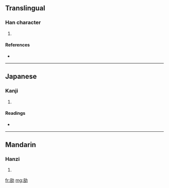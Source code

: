 ==Translingual==

===Han character===
{{Han char|rn=19|rad=力|as=08|sn=10|four=|canj=卜口大尸 (YRKS)}}

# {{defn|Han}}

====References====
* {{Han ref|kx=0148.030|dkj=02376|dj=0333.110|hdz=10373.120|uh=52CF|ud=21199}}

----

==Japanese==

===Kanji===
{{ja-kanji|grade=|rs=力08}}

# {{defn|Japanese}}

====Readings====
* {{ja-readings|on=[[ほう]] (hō), [[ぶ]] (bu)|kun=[[つとめる]] (tsutomeru)}}

----

==Mandarin==

===Hanzi===
{{cmn-hanzi|pin=[[pǒu]] ([[pou3]])|wg=p'ou<sup>3</sup>}}

# {{defn|Mandarin}}

[[fr:勏]]
[[mg:勏]]